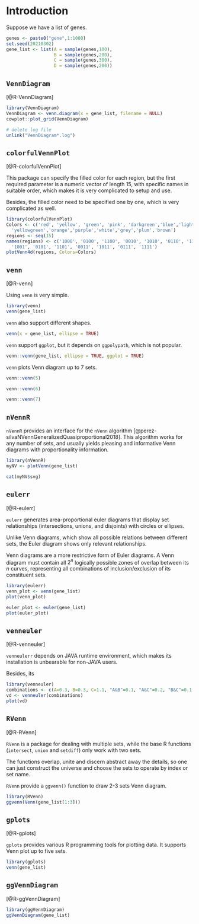 # Introduction {#intro}

Suppose we have a list of genes.

```r
genes <- paste0("gene",1:1000)
set.seed(20210302)
gene_list <- list(A = sample(genes,100),
                  B = sample(genes,200),
                  C = sample(genes,300),
                  D = sample(genes,200))
```

## `VennDiagram`

[@R-VennDiagram]

```r
library(VennDiagram)
VennDiagram <- venn.diagram(x = gene_list, filename = NULL)
cowplot::plot_grid(VennDiagram)
```

```r
# delete log file
unlink("VennDiagram*.log")
```

## `colorfulVennPlot`

[@R-colorfulVennPlot]

This package can specify the filled color for each region, but the first required parameter is a numeric vector of length 15, with specific names in suitable order, which makes it is very complicated to setup and use.

Besides, the filled color need to be specified one by one, which is very complicated as well.

```r
library(colorfulVennPlot)
Colors <- c('red', 'yellow', 'green', 'pink', 'darkgreen','blue','lightblue','tan', 
  'yellowgreen','orange','purple','white','grey','plum','brown')
regions <- seq(15)
names(regions) <- c('1000', '0100', '1100', '0010', '1010', '0110', '1110', '0001', 
  '1001', '0101', '1101', '0011', '1011', '0111', '1111')
plotVenn4d(regions, Colors=Colors)
```

## `venn`

[@R-venn]

Using `venn` is very simple.

```r
library(venn)
venn(gene_list)
```

`venn` also support different shapes.

```r
venn(x = gene_list, ellipse = TRUE)
```

`venn` support `ggplot`, but it depends on `ggpolypath`, which is not popular.

```r
venn::venn(gene_list, ellipse = TRUE, ggplot = TRUE)
```

`venn` plots Venn diagram up to 7 sets.


```r
venn::venn(5)
```

```r
venn::venn(6)
```

```r
venn::venn(7)
```

## `nVennR`

`nVennR` provides an interface for the `nVenn` algorithm [@perez-silvaNVennGeneralizedQuasiproportional2018]. This algorithm works for any number of sets, and usually yields pleasing and informative Venn diagrams with proportionality information.

```r
library(nVennR)
myNV <- plotVenn(gene_list)
```

```r
cat(myNV$svg)
```


## `eulerr`

[@R-eulerr]

`eulerr` generates area-proportional euler diagrams that display set relationships (intersections, unions, and disjoints) with circles or ellipses.

Unlike Venn diagrams, which show all possible relations between different sets, the Euler diagram shows only relevant relationships.

Venn diagrams are a more restrictive form of Euler diagrams. A Venn diagram must contain all $2^n$ logically possible zones of overlap between its $n$ curves, representing all combinations of inclusion/exclusion of its constituent sets.

```r
library(eulerr)
venn_plot <- venn(gene_list)
plot(venn_plot)
```

```r
euler_plot <- euler(gene_list)
plot(euler_plot)
```

## `venneuler`

[@R-venneuler]

`venneulerr` depends on JAVA runtime environment, which makes its installation is unbearable for non-JAVA users.

Besides, its

```r
library(venneuler)
combinations <- c(A=0.3, B=0.3, C=1.1, "A&B"=0.1, "A&C"=0.2, "B&C"=0.1 ,"A&B&C"=0.1)
vd <- venneuler(combinations)
plot(vd)
```

## `RVenn`

[@R-RVenn]

`RVenn` is a package for dealing with multiple sets, while the base R functions (`intersect`, `union` and `setdiff`) only work with two sets.

The functions overlap, unite and discern abstract away the details, so one can just construct the universe and choose the sets to operate by index or set name.

`RVenn` provide a `ggvenn()` function to draw 2-3 sets Venn diagram.

```r
library(RVenn)
ggvenn(Venn(gene_list[1:3]))
```

## `gplots`

[@R-gplots]

`gplots` provides various R programming tools for plotting data. It supports Venn plot up to five sets.

```r
library(gplots)
venn(gene_list)
```

## `ggVennDiagram`

[@R-ggVennDiagram]

```r
library(ggVennDiagram)
ggVennDiagram(gene_list)
```
